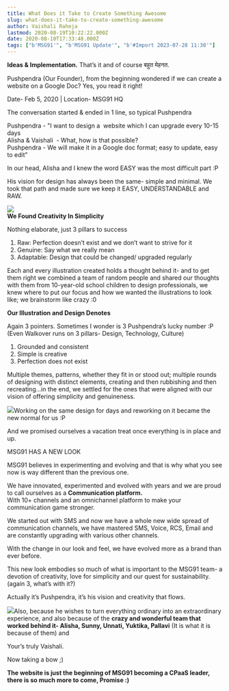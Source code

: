 ```yaml
---
title: What Does it Take to Create Something Awesome
slug: what-does-it-take-to-create-something-awesome
author: Vaishali Raheja
lastmod: 2020-08-19T10:22:22.000Z
date: 2020-08-10T17:33:48.000Z
tags: ["b'MSG91'", "b'MSG91 Update'", "b'#Import 2023-07-28 11:30'"]
---
```


**Ideas & Implementation.** That’s it and of course बहुत मेहनत.  


Pushpendra (Our Founder), from the beginning wondered if we can create a website on a Google Doc? Yes, you read it right!   
  
Date- Feb 5, 2020 | Location- MSG91 HQ

The conversation started & ended in 1 line, so typical Pushpendra  


Pushpendra - "I want to design a  website which I can upgrade every 10-15 days  
Alisha & Vaishali  - What, how is that possible?  
Pushpendra - We will make it in a Google doc format; easy to update, easy to edit”  
  
In our head, Alisha and I knew the word EASY was the most difficult part :P  
  
His vision for design has always been the same- simple and minimal. We took that path and made sure we keep it EASY, UNDERSTANDABLE and RAW.  


![](https://images-msg91.s3.ap-south-1.amazonaws.com/2020/08/Web-1920---1.png)  
**We Found Creativity In Simplicity**  
  
Nothing elaborate, just 3 pillars to success

1. Raw: Perfection doesn’t exist and we don’t want to strive for it
2. Genuine: Say what we really mean
3. Adaptable: Design that could be changed/ upgraded regularly  
  
Each and every illustration created holds a thought behind it- and to get them right we combined a team of random people and shared our thoughts with them from 10-year-old school children to design professionals, we knew where to put our focus and how we wanted the illustrations to look like; we brainstorm like crazy :0

**Our Illustration and Design Denotes**  


Again 3 pointers. Sometimes I wonder is 3 Pushpendra’s lucky number :P (Even Walkover runs on 3 pillars- Design, Technology, Culture)

1. Grounded and consistent
2. Simple is creative
3. Perfection does not exist

Multiple themes, patterns, whether they fit in or stood out; multiple rounds of designing with distinct elements, creating and then rubbishing and then recreating...in the end, we settled for the ones that were aligned with our vision of offering simplicity and genuineness.  


![](https://images-msg91.s3.ap-south-1.amazonaws.com/2020/08/DOODLES.jpg)Working on the same design for days and reworking on it became the new normal for us :P

And we promised ourselves a vacation treat once everything is in place and up.  


MSG91 HAS A NEW LOOK   


MSG91 believes in experimenting and evolving and that is why what you see now is way different than the previous one.  
  
We have innovated, experimented and evolved with years and we are proud to call ourselves as a **Communication platform.**   
With 10+ channels and an omnichannel platform to make your communication game stronger.  


We started out with SMS and now we have a whole new wide spread of communication channels, we have mastered SMS, Voice, RCS, Email and are constantly upgrading with various other channels.

  
With the change in our look and feel, we have evolved more as a brand than ever before.  


This new look embodies so much of what is important to the MSG91 team- a devotion of creativity, love for simplicity and our quest for sustainability. (again 3, what’s with it?)

Actually it’s Pushpendra, it’s his vision and creativity that flows.   


![](https://images-msg91.s3.ap-south-1.amazonaws.com/2020/08/Artboard---4.jpg)Also, because he wishes to turn everything ordinary into an extraordinary experience, and also because of the **crazy and wonderful team that worked behind it- Alisha, Sunny, Unnati, Yuktika, Pallavi** (It is what it is because of them) and 

Your’s truly Vaishali.

Now taking a bow ;)  


**The website is just the beginning of MSG91 becoming a CPaaS leader, there is so much more to come, Promise :)**  
  
  


